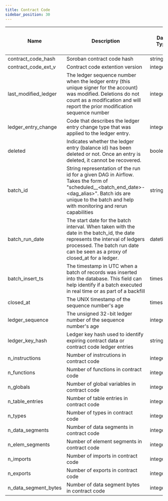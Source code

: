 ```yaml
---
title: Contract Code
sidebar_position: 30
---
```


| Name                 | Description                                                                                                                                                                                                            | Data Type | Domain Values | Primary Key? | Natural Key? | Partition or Cluster Field? | Required? | Notes |
| -------------------- | ---------------------------------------------------------------------------------------------------------------------------------------------------------------------------------------------------------------------- | --------- | ------------- | ------------ | ------------ | --------------------------- | --------- | ----- |
| contract_code_hash   | Soroban contract code hash                                                                                                                                                                                             | string    |               |              | Yes          | Cluster                     | Yes       |       |
| contract_code_ext_v  | Contract code extention version                                                                                                                                                                                        | integer   |               |              |              |                             |           |       |
| last_modified_ledger | The ledger sequence number when the ledger entry (this unique signer for the account) was modified. Deletions do not count as a modification and will report the prior modification sequence number | integer   |               |              |              | Cluster                     | Yes       |       |
| ledger_entry_change  | Code that describes the ledger entry change type that was applied to the ledger entry.                                                                                                                                 | integer   |               |              |              |                             | Yes       |       |
| deleted              | Indicates whether the ledger entry (balance id) has been deleted or not. Once an entry is deleted, it cannot be recovered.                                                                          | boolean   |               |              |              |                             | Yes       |       |
| batch_id             | String representation of the run id for a given DAG in Airflow. Takes the form of "scheduled\_\_\<batch_end_date>-\<dag_alias>". Batch ids are unique to the batch and help with monitoring and rerun capabilities     | string    |               |              |              |                             | Yes       |       |
| batch_run_date       | The start date for the batch interval. When taken with the date in the batch_id, the date represents the interval of ledgers processed. The batch run date can be seen as a proxy of closed_at for a ledger.           | datetime  |               |              |              |                             | Yes       |       |
| batch_insert_ts      | The timestamp in UTC when a batch of records was inserted into the database. This field can help identify if a batch executed in real time or as part of a backfill                                                    | timestamp |               |              |              |                             | Yes       |       |
| closed_at            | The UNIX timestamp of the sequence number's age                                                                                                                                                                        | timestamp |               |              |              | Partition                   | Yes       |       |
| ledger_sequence      | The unsigned 32-bit ledger number of the sequence number's age                                                                                                                                                         | integer   |               |              |              |                             | Yes       |       |
| ledger_key_hash      | Ledger key hash used to identify expiring contract data or contract code ledger entries                                                                                                                                | string    |               |              |              |                             | Yes       |       |
| n_instructions       | Number of instrcutions in contract code                                                                                                                                                                                | integer   |               |              |              |                             |           |       |
| n_functions          | Number of functions in contract code                                                                                                                                                                                   | integer   |               |              |              |                             |           |       |
| n_globals            | Number of global variables in contract code                                                                                                                                                                            | integer   |               |              |              |                             |           |       |
| n_table_entries      | Number of table entries in contract code                                                                                                                                                                               | integer   |               |              |              |                             |           |       |
| n_types              | Number of types in contract code                                                                                                                                                                                       | integer   |               |              |              |                             |           |       |
| n_data_segments      | Number of data segments in contract code                                                                                                                                                                               | integer   |               |              |              |                             |           |       |
| n_elem_segments      | Number of element segments in contract code                                                                                                                                                                            | integer   |               |              |              |                             |           |       |
| n_imports            | Number of imports in contract code                                                                                                                                                                                     | integer   |               |              |              |                             |           |       |
| n_exports            | Number of exports in contract code                                                                                                                                                                                     | integer   |               |              |              |                             |           |       |
| n_data_segment_bytes | Number of data segment bytes in contract code                                                                                                                                                                          | integer   |               |              |              |                             |           |       |

